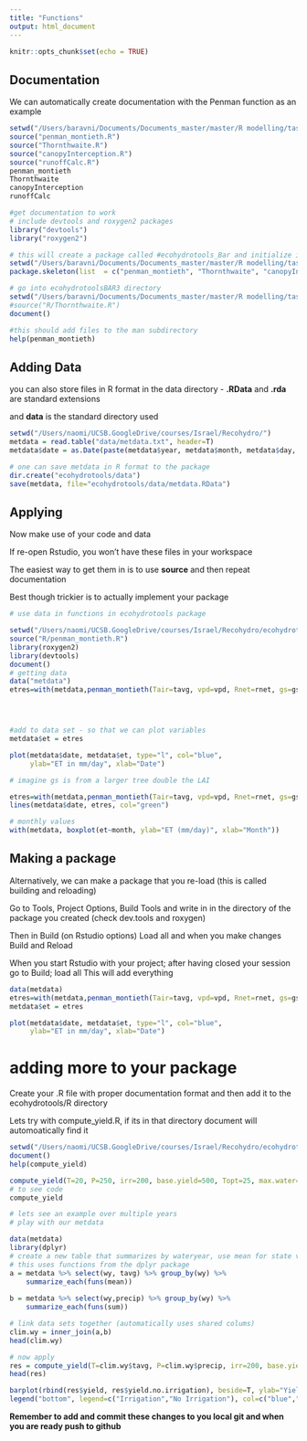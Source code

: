 ```yaml
---
title: "Functions"
output: html_document
---
```


```r
knitr::opts_chunk$set(echo = TRUE)
```

## Documentation

We can automatically create documentation with the Penman function as an example

```r
setwd("/Users/baravni/Documents/Documents_master/master/R modelling/task1/Writing_Function/function_for_package")
source("penman_montieth.R")
source("Thornthwaite.R")
source("canopyInterception.R")
source("runoffCalc.R")
penman_montieth
Thornthwaite
canopyInterception
runoffCalc

#get documentation to work
# include devtools and roxygen2 packages
library("devtools")
library("roxygen2")

# this will create a package called #ecohydrotools_Bar and initialize it with R code for the 4 functions
setwd("/Users/baravni/Documents/Documents_master/master/R modelling/task1/Writing_Function/")
package.skeleton(list  = c("penman_montieth", "Thornthwaite", "canopyInterception", "runoffCalc"), name ="EcohydrotoolsBAR3")

# go into ecohydrotoolsBAR3 directory
setwd("/Users/baravni/Documents/Documents_master/master/R modelling/task1/Writing_Function/EcohydrotoolsBAR3")
#source("R/Thornthwaite.R")
document()

#this should add files to the man subdirectory
help(penman_montieth)
```

## Adding Data

you can also store files in R format in
the data directory - 
**.RData** and **.rda** are standard extensions

and **data** is the standard directory used



```r

setwd("/Users/naomi/UCSB.GoogleDrive/courses/Israel/Recohydro/")
metdata = read.table("data/metdata.txt", header=T)
metdata$date = as.Date(paste(metdata$year, metdata$month, metdata$day, sep="/"))

# one can save metdata in R format to the package
dir.create("ecohydrotools/data")
save(metdata, file="ecohydrotools/data/metdata.RData")
```
## Applying
Now make use of your code and data

If re-open Rstudio, you won't have these files in your workspace

The easiest way to get them in is to use **source** and then repeat documentation

Best though trickier is to actually implement your package

```r
# use data in functions in ecohydrotools package

setwd("/Users/naomi/UCSB.GoogleDrive/courses/Israel/Recohydro/ecohydrotools")
source("R/penman_montieth.R")
library(roxygen2)
library(devtools)
document()
# getting data
data("metdata")
etres=with(metdata,penman_montieth(Tair=tavg, vpd=vpd, Rnet=rnet, gs=gs, ga=ga, dayl=24))




#add to data set - so that we can plot variables
metdata$et = etres

plot(metdata$date, metdata$et, type="l", col="blue", 
     ylab="ET in mm/day", xlab="Date")

# imagine gs is from a larger tree double the LAI

etres=with(metdata,penman_montieth(Tair=tavg, vpd=vpd, Rnet=rnet, gs=gs*4, ga=ga, dayl=24))
lines(metdata$date, etres, col="green")

# monthly values
with(metdata, boxplot(et~month, ylab="ET (mm/day)", xlab="Month"))

```

## Making a package 

Alternatively, we can make a package that you re-load (this is called building and reloading)

Go to Tools, Project Options, Build Tools and write in in the directory of the package you created
(check dev.tools and roxygen)

Then in Build (on Rstudio options)
Load all
and when you make changes
Build and Reload

When you start Rstudio with your project; after having closed your session
go to Build; load all
This will add everything

```r

data(metdata)
etres=with(metdata,penman_montieth(Tair=tavg, vpd=vpd, Rnet=rnet, gs=gs, ga=ga, dayl=24))
metdata$et = etres

plot(metdata$date, metdata$et, type="l", col="blue", 
     ylab="ET in mm/day", xlab="Date")

```

# adding more to your package

Create your .R file with proper documentation format and then add it to the ecohydrotools/R directory

Lets try with compute_yield.R, if its in that directory 
document will automoatically find it
```r

setwd("/Users/naomi/UCSB.GoogleDrive/courses/Israel/Recohydro/ecohydrotools")
document()
help(compute_yield)

compute_yield(T=20, P=250, irr=200, base.yield=500, Topt=25, max.water=800)
# to see code
compute_yield

# lets see an example over multiple years
# play with our metdata

data(metdata)
library(dplyr)
# create a new table that summarizes by wateryear, use mean for state variables, and sum for flux variables
# this uses functions from the dplyr package
a = metdata %>% select(wy, tavg) %>% group_by(wy) %>% 
    summarize_each(funs(mean))
   
b = metdata %>% select(wy,precip) %>% group_by(wy) %>% 
    summarize_each(funs(sum))

# link data sets together (automatically uses shared colums)   
clim.wy = inner_join(a,b)
head(clim.wy)

# now apply
res = compute_yield(T=clim.wy$tavg, P=clim.wy$precip, irr=200, base.yield=500, Topt=25, max.water=800)
head(res)

barplot(rbind(res$yield, res$yield.no.irrigation), beside=T, ylab="Yield (kg/yr", names=clim.wy$wy, col=c("blue","brown"), ylim=c(0,1000))
legend("bottom", legend=c("Irrigation","No Irrigation"), col=c("blue","red"), pch=15, horiz=TRUE, bty="n", xpd=TRUE, inset=c(0,-1))
```

**Remember to add and commit these changes to you local git and when you are ready push to github**
